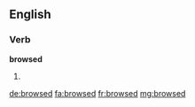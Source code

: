 ==English==

===Verb===
'''browsed'''

# {{past of|browse}}

[[de:browsed]]
[[fa:browsed]]
[[fr:browsed]]
[[mg:browsed]]